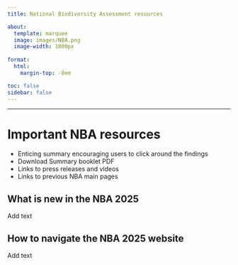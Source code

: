 ```yaml
---
title: National Biodiversity Assessment resources

about:
  template: marquee
  image: images/NBA.png
  image-width: 1000px
 
format:
  html:
    margin-top: -8em

toc: false
sidebar: false
---
```


---------------------------------

# Important NBA resources {.unnumbered}

-   Enticing summary encouraging users to click around the findings
-   Download Summary booklet PDF
-   Links to press releases and videos
-   Links to previous NBA main pages

## What is new in the NBA 2025 {.unnumbered}

Add text

## How to navigate the NBA 2025 website {.unnumbered}

Add text
